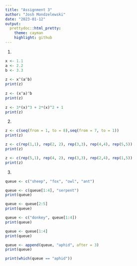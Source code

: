 ```yaml
---
title: "Assignment 3"
author: "Josh Mondzelewski"
date: "2023-01-12"
output: 
  prettydoc::html_pretty:
    theme: cayman
    highlight: github
---
```

1.
```r
x <- 1.1
a <- 2.2
b <- 3.3
  
z <- x^(a^b)
print(z)
  
z <- (x^a)^b
print(z)
  
z <- 3*(x)^3 + 2*(x)^2 + 1
print(z)
```

2.
```r
z <- c(seq(from = 1, to = 8),seq(from = 7, to = 1))
print(z)

z <- c(rep(1,1), rep(2, 2), rep(3,3), rep(4,4), rep(5,5))
print(z)

z <- c(rep(5,1), rep(4, 2), rep(3,3), rep(2,4), rep(1,5))
print(z)
```

3.  
```r
queue <- c("sheep", "fox", "owl", "ant")

queue <- c(queue[1:4], "serpent")
print(queue)

queue <- queue[2:5]
print(queue)

queue <- c("donkey", queue[1:4])
print(queue)

queue <- queue[1:4]
print(queue)

queue <- append(queue, "aphid", after = 3)
print(queue)

print(which(queue == "aphid"))
```


